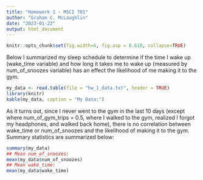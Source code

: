 ```yaml
---
title: "Homework 1 - MSCI 701"
author: "Graham C. McLaughlin"
date: "2023-01-22"
output: html_document
---
```


```r
knitr::opts_chunk$set(fig.width=6, fig.asp = 0.618, collapse=TRUE)

```

Below I summarized my sleep schedule to determine if the time I wake up (wake_time variable) and how long it takes me to wake up (measured by num_of_snoozes variable) has an effect the likelihood of me making it to the gym.

```r
my_data <- read.table(file = "hw_1_data.txt", header = TRUE)
library(knitr)
kable(my_data, caption = "My Data:")
```

As it turns out, since I never went to the gym in the last 10 days (except where num_of_gym_trips = 0.5, where I walked to the gym, realized I forgot my headphones, and walked back home), there is no correlation between wake_time or num_of_snoozes and the likelihood of making it to the gym. Summary statistics are summarized below:

```r
summary(my_data)
## Mean num_of_snoozes:
mean(my_data$num_of_snoozes)
## Mean wake_time:
mean(my_data$wake_time)
```